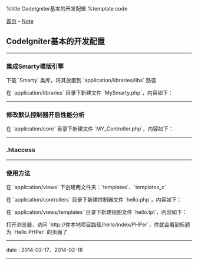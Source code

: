 %title CodeIgniter基本的开发配置
%template code

[[../index|首页]] - [[index|Note]]
==CodeIgniter基本的开发配置==
----
===集成Smarty模版引擎===

下载 `Smarty` 类库，将其放置到 `application/libraries/libs` 路径

在 `application/libraries` 目录下新建文件 `MySmarty.php`，内容如下：
{{{class="brush: php"
<?php

include_once __DIR__.'/libs/Smarty.class.php';


class MySmarty extends Smarty {

    public function __construct () {
        parent::__construct();

        $this->template_dir    = __DIR__.'/../views/templates';
        $this->compile_dir     = __DIR__.'/../views/templates_c';
        $this->left_delimiter  = '<{';
        $this->right_delimiter = '}>';
    }

}
}}}
----
===修改默认控制器开启性能分析===

在 `application/core` 目录下新建文件 `MY_Controller.php`，内容如下：
{{{class="brush: php"
<?php

class MY_Controller extends CI_Controller {

    public function __construct () {
        parent::__construct();

        $this->load->library('MySmarty');
        $this->smarty = new MySmarty;

        if (ENVIRONMENT == 'development') {
            $this->output->enable_profiler(true);
        }
    }

}
}}}
----
===.htaccess===

{{{class="brush: other"
<IfModule mod_rewrite.c>
    RewriteEngine on
    RewriteCond %{REQUEST_FILENAME} !-d
    RewriteCond %{REQUEST_FILENAME} !-f
    RewriteRule ^(.*)$ index.php/$1 [QSA,PT,L]
</IfModule>
}}}
----
===使用方法===

在 `application/views` 下创建两文件夹：`templates`、`templates_c`

在 `application/controllers` 目录下新建控制器文件 `hello.php`，内容如下：
{{{class="brush: php"
<?php

class Hello extends MY_Controller {

    public function index ($name = 'Ruchee') {
        $data['title'] = "Hello {$name}";
        $data['content'] = "{$name}，欢迎你的来访";

        $this->smarty->assign($data);
        $this->smarty->display('hello.tpl');
    }

}
}}}

在 `application/views/templates` 目录下新建视图文件 `hello.tpl`，内容如下：
{{{class="brush: html"
<!DOCTYPE HTML>
<html>
    <head>
        <title><{$title}></title>
    </head>
    <body>
        <h1><{$content}></h1>
    </body>
</html>
}}}

打开浏览器，访问 `http://你本地项目路径/hello/index/PHPer`，你就会看到标题为 `Hello PHPer` 的页面了
----
<red>date</red> : 2014-02-17、2014-02-18
----
